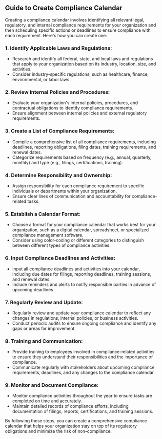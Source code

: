 

## Guide to Create Compliance Calendar

Creating a compliance calendar involves identifying all relevant legal, regulatory, and internal compliance requirements for your organization and then scheduling specific actions or deadlines to ensure compliance with each requirement. Here's how you can create one:

### 1. Identify Applicable Laws and Regulations:

-   Research and identify all federal, state, and local laws and regulations that apply to your organization based on its industry, location, size, and activities.
-   Consider industry-specific regulations, such as healthcare, finance, environmental, or labor laws.

### 2. Review Internal Policies and Procedures:

-   Evaluate your organization's internal policies, procedures, and contractual obligations to identify compliance requirements.
-   Ensure alignment between internal policies and external regulatory requirements.

### 3. Create a List of Compliance Requirements:

-   Compile a comprehensive list of all compliance requirements, including deadlines, reporting obligations, filing dates, training requirements, and renewal dates.
-   Categorize requirements based on frequency (e.g., annual, quarterly, monthly) and type (e.g., filings, certifications, training).

### 4. Determine Responsibility and Ownership:

-   Assign responsibility for each compliance requirement to specific individuals or departments within your organization.
-   Ensure clear lines of communication and accountability for compliance-related tasks.

### 5. Establish a Calendar Format:

-   Choose a format for your compliance calendar that works best for your organization, such as a digital calendar, spreadsheet, or specialized compliance management software.
-   Consider using color-coding or different categories to distinguish between different types of compliance activities.

### 6. Input Compliance Deadlines and Activities:

-   Input all compliance deadlines and activities into your calendar, including due dates for filings, reporting deadlines, training sessions, and renewal dates.
-   Include reminders and alerts to notify responsible parties in advance of upcoming deadlines.

### 7. Regularly Review and Update:

-   Regularly review and update your compliance calendar to reflect any changes in regulations, internal policies, or business activities.
-   Conduct periodic audits to ensure ongoing compliance and identify any gaps or areas for improvement.

### 8. Training and Communication:

-   Provide training to employees involved in compliance-related activities to ensure they understand their responsibilities and the importance of compliance.
-   Communicate regularly with stakeholders about upcoming compliance requirements, deadlines, and any changes to the compliance calendar.

### 9. Monitor and Document Compliance:

-   Monitor compliance activities throughout the year to ensure tasks are completed on time and accurately.
-   Maintain detailed records of compliance efforts, including documentation of filings, reports, certifications, and training sessions.

By following these steps, you can create a comprehensive compliance calendar that helps your organization stay on top of its regulatory obligations and minimize the risk of non-compliance.